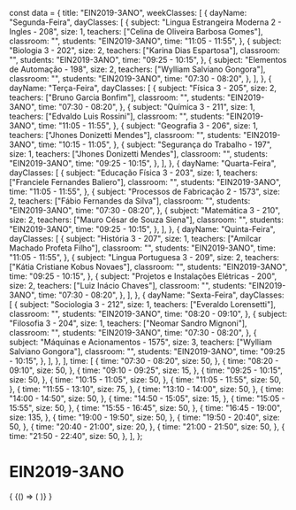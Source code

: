 const data = {
  title: "EIN2019-3ANO",
  weekClasses: [
    {
      dayName: "Segunda-Feira",
      dayClasses: [
        {
          subject: "Lingua Estrangeira Moderna 2 - Ingles - 208",
          size: 1,
          teachers: ["Celina de Oliveira Barbosa Gomes"],
          classroom: "",
          students: "EIN2019-3ANO",
          time: "11:05 - 11:55",
        },
        {
          subject: "Biologia 3 - 202",
          size: 2,
          teachers: ["Karina Dias Espartosa"],
          classroom: "",
          students: "EIN2019-3ANO",
          time: "09:25 - 10:15",
        },
        {
          subject: "Elementos de Automação - 198",
          size: 2,
          teachers: ["Wylliam Salviano Gongora"],
          classroom: "",
          students: "EIN2019-3ANO",
          time: "07:30 - 08:20",
        },
      ],
    },
    {
      dayName: "Terça-Feira",
      dayClasses: [
        {
          subject: "Física 3 - 205",
          size: 2,
          teachers: ["Bruno Garcia Bonfim"],
          classroom: "",
          students: "EIN2019-3ANO",
          time: "07:30 - 08:20",
        },
        {
          subject: "Química 3 - 211",
          size: 1,
          teachers: ["Edvaldo Luis Rossini"],
          classroom: "",
          students: "EIN2019-3ANO",
          time: "11:05 - 11:55",
        },
        {
          subject: "Geografia 3 - 206",
          size: 1,
          teachers: ["Jhones Donizetti Mendes"],
          classroom: "",
          students: "EIN2019-3ANO",
          time: "10:15 - 11:05",
        },
        {
          subject: "Segurança do Trabalho - 197",
          size: 1,
          teachers: ["Jhones Donizetti Mendes"],
          classroom: "",
          students: "EIN2019-3ANO",
          time: "09:25 - 10:15",
        },
      ],
    },
    {
      dayName: "Quarta-Feira",
      dayClasses: [
        {
          subject: "Educação Física 3 - 203",
          size: 1,
          teachers: ["Franciele Fernandes Baliero"],
          classroom: "",
          students: "EIN2019-3ANO",
          time: "11:05 - 11:55",
        },
        {
          subject: "Processos de Fabricação 2 - 1573",
          size: 2,
          teachers: ["Fábio Fernandes da Silva"],
          classroom: "",
          students: "EIN2019-3ANO",
          time: "07:30 - 08:20",
        },
        {
          subject: "Matemática 3 - 210",
          size: 2,
          teachers: ["Mauro César de Souza Siena"],
          classroom: "",
          students: "EIN2019-3ANO",
          time: "09:25 - 10:15",
        },
      ],
    },
    {
      dayName: "Quinta-Feira",
      dayClasses: [
        {
          subject: "História 3 - 207",
          size: 1,
          teachers: ["Amilcar Machado Profeta Filho"],
          classroom: "",
          students: "EIN2019-3ANO",
          time: "11:05 - 11:55",
        },
        {
          subject: "Lingua Portuguesa 3 - 209",
          size: 2,
          teachers: ["Kátia Cristiane Kobus Novaes"],
          classroom: "",
          students: "EIN2019-3ANO",
          time: "09:25 - 10:15",
        },
        {
          subject: "Projetos e Instalações Elétricas - 200",
          size: 2,
          teachers: ["Luiz Inácio Chaves"],
          classroom: "",
          students: "EIN2019-3ANO",
          time: "07:30 - 08:20",
        },
      ],
    },
    {
      dayName: "Sexta-Feira",
      dayClasses: [
        {
          subject: "Sociologia 3 - 212",
          size: 1,
          teachers: ["Everaldo Lorensetti"],
          classroom: "",
          students: "EIN2019-3ANO",
          time: "08:20 - 09:10",
        },
        {
          subject: "Filosofia 3 - 204",
          size: 1,
          teachers: ["Neomar Sandro Mignoni"],
          classroom: "",
          students: "EIN2019-3ANO",
          time: "07:30 - 08:20",
        },
        {
          subject: "Máquinas e Acionamentos - 1575",
          size: 3,
          teachers: ["Wylliam Salviano Gongora"],
          classroom: "",
          students: "EIN2019-3ANO",
          time: "09:25 - 10:15",
        },
      ],
    },
  ],
  time: [
    {
      time: "07:30 - 08:20",
      size: 50,
    },
    {
      time: "08:20 - 09:10",
      size: 50,
    },
    {
      time: "09:10 - 09:25",
      size: 15,
    },
    {
      time: "09:25 - 10:15",
      size: 50,
    },
    {
      time: "10:15 - 11:05",
      size: 50,
    },
    {
      time: "11:05 - 11:55",
      size: 50,
    },
    {
      time: "11:55 - 13:10",
      size: 75,
    },
    {
      time: "13:10 - 14:00",
      size: 50,
    },
    {
      time: "14:00 - 14:50",
      size: 50,
    },
    {
      time: "14:50 - 15:05",
      size: 15,
    },
    {
      time: "15:05 - 15:55",
      size: 50,
    },
    {
      time: "15:55 - 16:45",
      size: 50,
    },
    {
      time: "16:45 - 19:00",
      size: 135,
    },
    {
      time: "19:00 - 19:50",
      size: 50,
    },
    {
      time: "19:50 - 20:40",
      size: 50,
    },
    {
      time: "20:40 - 21:00",
      size: 20,
    },
    {
      time: "21:00 - 21:50",
      size: 50,
    },
    {
      time: "21:50 - 22:40",
      size: 50,
    },
  ],
};

# EIN2019-3ANO

<div>
  {
    <BrowserOnly>
      {() => (
        <Grid
          title={data.title}
          weekClasses={data.weekClasses}
          time={data.time}
        />
      )}
    </BrowserOnly>
  }
</div>
